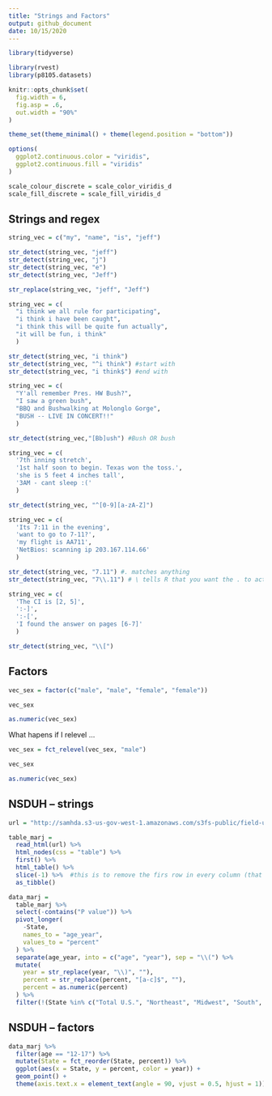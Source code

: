 ```yaml
---
title: "Strings and Factors"
output: github_document
date: 10/15/2020
---
```


```r
library(tidyverse)

library(rvest)
library(p8105.datasets)

knitr::opts_chunk$set(
  fig.width = 6,
  fig.asp = .6,
  out.width = "90%"
)

theme_set(theme_minimal() + theme(legend.position = "bottom"))

options(
  ggplot2.continuous.color = "viridis",
  ggplot2.continuous.fill = "viridis"
)

scale_colour_discrete = scale_color_viridis_d
scale_fill_discrete = scale_fill_viridis_d
```

## Strings  and regex

```r
string_vec = c("my", "name", "is", "jeff")

str_detect(string_vec, "jeff")
str_detect(string_vec, "j")
str_detect(string_vec, "e")
str_detect(string_vec, "Jeff")

str_replace(string_vec, "jeff", "Jeff")
```

```r
string_vec = c(
  "i think we all rule for participating",
  "i think i have been caught",
  "i think this will be quite fun actually",
  "it will be fun, i think"
  )

str_detect(string_vec, "i think")
str_detect(string_vec, "^i think") #start with
str_detect(string_vec, "i think$") #end with
```

```r
string_vec = c(
  "Y'all remember Pres. HW Bush?",
  "I saw a green bush",
  "BBQ and Bushwalking at Molonglo Gorge",
  "BUSH -- LIVE IN CONCERT!!"
  )

str_detect(string_vec,"[Bb]ush") #Bush OR bush
```

```r
string_vec = c(
  '7th inning stretch',
  '1st half soon to begin. Texas won the toss.',
  'she is 5 feet 4 inches tall',
  '3AM - cant sleep :('
  )

str_detect(string_vec, "^[0-9][a-zA-Z]")
```

```r
string_vec = c(
  'Its 7:11 in the evening',
  'want to go to 7-11?',
  'my flight is AA711',
  'NetBios: scanning ip 203.167.114.66'
  )

str_detect(string_vec, "7.11") #. matches anything
str_detect(string_vec, "7\\.11") # \ tells R that you want the . to actually be a .

```

```r
string_vec = c(
  'The CI is [2, 5]',
  ':-]',
  ':-[',
  'I found the answer on pages [6-7]'
  )

str_detect(string_vec, "\\[")
```

## Factors

```r
vec_sex = factor(c("male", "male", "female", "female"))

vec_sex

as.numeric(vec_sex)
```

What hapens if I relevel ...

```r
vec_sex = fct_relevel(vec_sex, "male")

vec_sex

as.numeric(vec_sex)
```

## NSDUH -- strings

```r
url = "http://samhda.s3-us-gov-west-1.amazonaws.com/s3fs-public/field-uploads/2k15StateFiles/NSDUHsaeShortTermCHG2015.htm"

table_marj = 
  read_html(url) %>% 
  html_nodes(css = "table") %>% 
  first() %>%
  html_table() %>% 
  slice(-1) %>%  #this is to remove the firs row in every column (that contains text in this case)
  as_tibble()
```

```r
data_marj = 
  table_marj %>% 
  select(-contains("P value")) %>% 
  pivot_longer(
    -State, 
    names_to = "age_year",
    values_to = "percent"
  ) %>% 
  separate(age_year, into = c("age", "year"), sep = "\\(") %>% 
  mutate(
    year = str_replace(year, "\\)", ""),
    percent = str_replace(percent, "[a-c]$", ""),
    percent = as.numeric(percent)
  ) %>% 
  filter(!(State %in% c("Total U.S.", "Northeast", "Midwest", "South", "West")))
```

## NSDUH -- factors

```r
data_marj %>% 
  filter(age == "12-17") %>% 
  mutate(State = fct_reorder(State, percent)) %>% 
  ggplot(aes(x = State, y = percent, color = year)) + 
  geom_point() +
  theme(axis.text.x = element_text(angle = 90, vjust = 0.5, hjust = 1))
```

